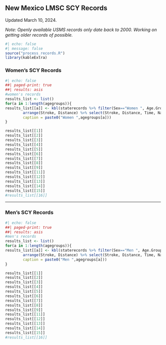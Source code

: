 ## **New Mexico LMSC SCY Records**

Updated March 10, 2024.

*Note: Openly available USMS records only date back to 2000. Working on getting older records of possible.*

```r
#| echo: false
#| message: false
source("process_records.R")
library(kableExtra)

```

### **Women's SCY Records**

```r
#| echo: false
##| paged-print: true
##| results: asis
#women's records
results_list <- list()
for(a in 1:length(agegroups)){
results_list[[a]] <- kbl(staterecords %>% filter(Sex=="Women ", Age.Group==agegroups[a]) %>%
        arrange(Stroke, Distance) %>% select(Stroke, Distance, Time, Name, Season), 
        caption = paste0("Women ",agegroups[a]))
}

results_list[[1]]
results_list[[2]]
results_list[[3]]
results_list[[4]]
results_list[[5]]
results_list[[6]]
results_list[[7]]
results_list[[8]]
results_list[[9]]
results_list[[11]]
results_list[[12]]
results_list[[13]]
results_list[[14]]
results_list[[15]]
#results_list[[16]]
```

------------------------------------------------------------------------

### **Men's SCY Records**

```r
#| echo: false
##| paged-print: true
##| results: asis
#men's records
results_list <- list()
for(a in 1:length(agegroups)){
results_list[[a]] <- kbl(staterecords %>% filter(Sex=="Men ", Age.Group==agegroups[a]) %>%
        arrange(Stroke, Distance) %>% select(Stroke, Distance, Time, Name, Season), 
        caption = paste0("Men ",agegroups[a]))
}

results_list[[1]]
results_list[[2]]
results_list[[3]]
results_list[[4]]
results_list[[5]]
results_list[[6]]
results_list[[7]]
results_list[[8]]
results_list[[9]]
results_list[[11]]
results_list[[12]]
results_list[[13]]
results_list[[14]]
results_list[[15]]
#results_list[[16]]
```
